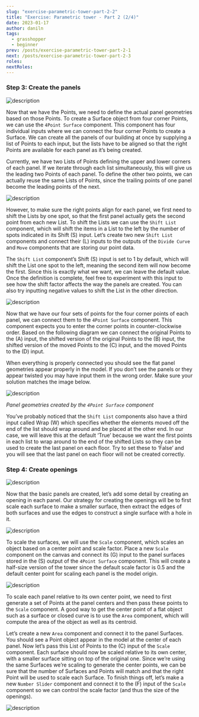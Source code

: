 ```yaml
---
slug: "exercise-parametric-tower-part-2-2"
title: "Exercise: Parametric tower - Part 2 (2/4)"
date: 2023-01-17
author: daniln
tags:
  - grasshopper
  - beginner
prev: /posts/exercise-parametric-tower-part-2-1
next: /posts/exercise-parametric-tower-part-2-3
roles:
nextRoles:
---
```


### Step 3: Create the panels

![description](/images/4-6-9.png#img-left)

Now that we have the Points, we need to define the actual panel geometries based on those Points. To create a Surface object from four corner Points, we can use the `4Point Surface` component. This component has four individual inputs where we can connect the four corner Points to create a Surface. We can create all the panels of our building at once by supplying a list of Points to each input, but the lists have to be aligned so that the right Points are available for each panel as it’s being created.

Currently, we have two Lists of Points defining the upper and lower corners of each panel. If we iterate through each list simultaneously, this will give us the leading two Points of each panel. To define the other two points, we can actually reuse the same Lists of Points, since the trailing points of one panel become the leading points of the next.

![description](/images/4-6-10.png#img-left)

However, to make sure the right points align for each panel, we first need to shift the Lists by one spot, so that the first panel actually gets the second point from each new List. To shift the Lists we can use the `Shift List` component, which will shift the items in a List to the left by the number of spots indicated in its Shift (S) input. Let’s create two new `Shift List` components and connect their (L) inputs to the outputs of the `Divide Curve` and `Move` components that are storing our point data.

The `Shift List` component’s Shift (S) input is set to 1 by default, which will shift the List one spot to the left, meaning the second item will now become the first. Since this is exactly what we want, we can leave the default value. Once the definition is complete, feel free to experiment with this input to see how the shift factor affects the way the panels are created. You can also try inputting negative values to shift the List in the other direction.

![description](/images/4-6-11.png#img-left)

Now that we have our four sets of points for the four corner points of each panel, we can connect them to the `4Point Surface` component. This component expects you to enter the corner points in counter-clockwise order. Based on the following diagram we can connect the original Points to the (A) input, the shifted version of the original Points to the (B) input, the shifted version of the moved Points to the (C) input, and the moved Points to the (D) input.

When everything is properly connected you should see the flat panel geometries appear properly in the model. If you don’t see the panels or they appear twisted you may have input them in the wrong order. Make sure your solution matches the image below.

![description](/images/4-6-12.png)

_Panel geometries created by the `4Point Surface` component_

You’ve probably noticed that the `Shift List` components also have a third input called Wrap (W) which specifies whether the elements moved off the end of the list should wrap around and be placed at the other end. In our case, we will leave this at the default ‘True’ because we want the first points in each list to wrap around to the end of the shifted Lists so they can be used to create the last panel on each floor. Try to set these to ‘False’ and you will see that the last panel on each floor will not be created correctly.

### Step 4: Create openings

![description](/images/4-6-13.png#img-left)

Now that the basic panels are created, let’s add some detail by creating an opening in each panel. Our strategy for creating the openings will be to first scale each surface to make a smaller surface, then extract the edges of both surfaces and use the edges to construct a single surface with a hole in it.

![description](/images/4-6-14.png#img-left)

To scale the surfaces, we will use the `Scale` component, which scales an object based on a center point and scale factor. Place a new `Scale` component on the canvas and connect its (G) input to the panel surfaces stored in the (S) output of the `4Point Surface` component. This will create a half-size version of the tower since the default scale factor is 0.5 and the default center point for scaling each panel is the model origin.

![description](/images/4-6-15.png#img-left)

To scale each panel relative to its own center point, we need to first generate a set of Points at the panel centers and then pass these points to the `Scale` component. A good way to get the center point of a flat object such as a surface or closed curve is to use the `Area` component, which will compute the area of the object as well as its centroid.

Let’s create a new `Area` component and connect it to the panel Surfaces. You should see a Point object appear in the model at the center of each panel. Now let’s pass this List of Points to the (C) input of the `Scale` component. Each surface should now be scaled relative to its own center, with a smaller surface sitting on top of the original one. Since we’re using the same Surfaces we’re scaling to generate the center points, we can be sure that the number of Surfaces and Points will match and that the right Point will be used to scale each Surface. To finish things off, let’s make a new `Number Slider` component and connect it to the (F) input of the `Scale` component so we can control the scale factor (and thus the size of the openings).

![description](/images/4-6-16.gif)